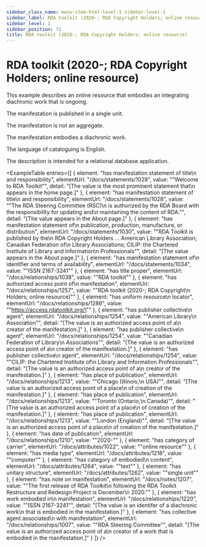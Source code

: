 ```yaml
---
sidebar_class_name: menu-item-html-level-1 sidebar-level-1
sidebar_label: RDA toolkit (2020-; RDA Copyright Holders; online resource)
sidebar_level: 1
sidebar_position: 71
title: RDA toolkit (2020-; RDA Copyright Holders; online resource)
---
```


# RDA toolkit (2020-; RDA Copyright Holders; online resource)

This example describes an online resource that embodies an integrating diachronic
              work that is ongoing.

The manifestation is published in a single unit.

The manifestation is not an aggregate.

The manifestation embodies a diachronic work.

The language of cataloguing is English.

The description is intended for a relational database application.

<ExampleTable
  entries={[
    {
      element: "has manifestation statement of title\n                      and responsibility",
      elementUrl: "/docs/statements/1028",
      value: "\"Welcome to RDA Toolkit\"",
      detail: "[The value is the most prominent statement that\n                      appears in the home page.]"
    },
    {
      element: "has manifestation statement of title\n                      and responsibility",
      elementUrl: "/docs/statements/1028",
      value: "\"The RDA Steering Committee (RSC)\n                    is authorized by the RDA Board with the responsibility for updating and\n                    maintaining the content of RDA.\"",
      detail: "[The value appears in the About page.]"
    },
    {
      element: "has manifestation statement of\n                      publication, production, manufacture, or distribution",
      elementUrl: "/docs/statements/1030",
      value: "\"RDA Toolkit is published by the\n                    RDA Copyright Holders … American Library Association; Canadian Federation of\n                    Library Associations; CILIP: the Chartered Institute of Library and Information\n                    Professionals\"",
      detail: "[The value appears in the About page.]"
    },
    {
      element: "has manifestation statement of\n                    identifier and terms of availability",
      elementUrl: "/docs/statements/1034",
      value: "\"ISSN 2167-3241\""
    },
    {
      element: "has title proper",
      elementUrl: "/docs/relationships/1038",
      value: "\"RDA toolkit\""
    },
    {
      element: "has authorized access point of\n                      manifestation",
      elementUrl: "/docs/relationships/1257",
      value: "\"RDA toolkit (2020-; RDA Copyright\n                    Holders; online resource)\""
    },
    {
      element: "has uniform resource\n                  locator",
      elementUrl: "/docs/relationships/1286",
      value: "\"https://access.rdatoolkit.org/\""
    },
    {
      element: "has publisher collective\n                    agent",
      elementUrl: "/docs/relationships/1254",
      value: "\"American Library\n                    Association\"",
      detail: "[The value is an authorized access point of a\n                      creator of the manifestation.]"
    },
    {
      element: "has publisher collective\n                    agent",
      elementUrl: "/docs/relationships/1254",
      value: "\"Canadian Federation of Library\n                    Associations\"",
      detail: "[The value is an authorized access point of a\n                      creator of the manifestation.]"
    },
    {
      element: "has publisher collective\n                    agent",
      elementUrl: "/docs/relationships/1254",
      value: "\"CILIP: the Chartered Institute of\n                    Library and Information Professionals\"",
      detail: "[The value is an authorized access point of a\n                      creator of the manifestation.]"
    },
    {
      element: "has place of publication",
      elementUrl: "/docs/relationships/1213",
      value: "\"Chicago (Illinois,\n                    USA)\"",
      detail: "[The value is an authorized access point of a place\n                      of creation of the manifestation.]"
    },
    {
      element: "has place of publication",
      elementUrl: "/docs/relationships/1213",
      value: "\"Toronto (Ontario,\n                    Canada)\"",
      detail: "[The value is an authorized access point of a place\n                      of creation of the manifestation.]"
    },
    {
      element: "has place of publication",
      elementUrl: "/docs/relationships/1213",
      value: "\"London (England)\"",
      detail: "[The value is an authorized access point of a place\n                      of creation of the manifestation.]"
    },
    {
      element: "has date of publication",
      elementUrl: "/docs/relationships/1210",
      value: "\"2020-\""
    },
    {
      element: "has category of carrier",
      elementUrl: "/docs/attributes/1022",
      value: "\"online resource\""
    },
    {
      element: "has media type",
      elementUrl: "/docs/attributes/1218",
      value: "\"computer\""
    },
    {
      element: "has category of embodied\n                  content",
      elementUrl: "/docs/attributes/1264",
      value: "\"text\""
    },
    {
      element: "has unitary structure",
      elementUrl: "/docs/attributes/1262",
      value: "\"single unit\""
    },
    {
      element: "has note on manifestation",
      elementUrl: "/docs/notes/1207",
      value: "\"The first release of RDA Toolkit\n                  following the RDA Toolkit Restructure and Redesign Project is December\n                  2020.\""
    },
    {
      element: "has work embodied in\n                      manifestation",
      elementUrl: "/docs/relationships/1220",
      value: "\"ISSN 2167-3241\"",
      detail: "[The value is an identifer of a diachronic work\n                      that is embodied in the manifestation.]"
    },
    {
      element: "has collective agent associated\n                      with manifestation",
      elementUrl: "/docs/relationships/1007",
      value: "\"RDA Steering Committee\"",
      detail: "[The value is an authorized access point of a\n                      creator of a work that is embodied in the manifestation.]"
    }
  ]}
/>
